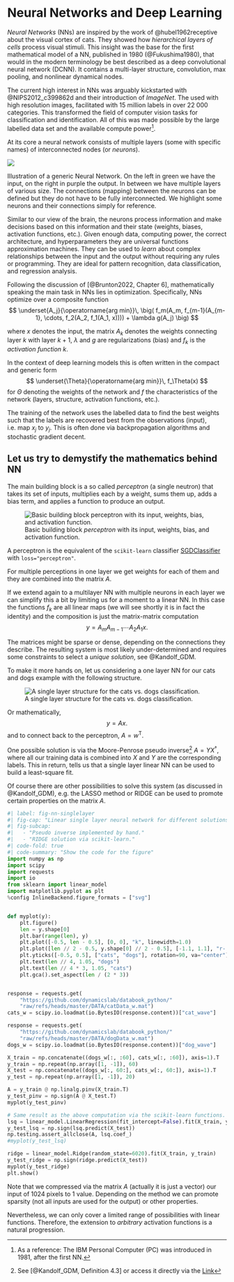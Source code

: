 # Neural Networks and Deep Learning {.unnumbered}

_Neural Networks_ (NNs) are inspired by the work of @hubel1962receptive about the visual cortex of cats.
They showed how _hierarchical layers of cells_ process visual stimuli.
This insight was the base for the first mathematical model of a NN, published in 1980 (@Fukushima1980), that would in the modern terminology be best described as a deep convolutional neural network (DCNN).
It contains a multi-layer structure, convolution, max pooling, and nonlinear dynamical nodes.

The current high interest in NNs was arguably kickstarted with @NIPS2012_c399862d and their introduction of _ImageNet_.
The used with high resolution images, facilitated with 15 million labels in over 22 000 categories.
This transformed the field of computer vision tasks for classification and identification.
All of this was made possible by the large labelled data set and the available compute power[^1].

At its core a neural network consists of multiple layers (some with specific names) of interconnected nodes (or _neurons_).

:::: {#fig-nn-generic}

![](../_assets/nn/generic_nn)

Illustration of a generic Neural Network. On the left in green we have the input, on the right in purple the output. In between we have multiple layers of various size.
The connections (mapping) between the neurons can be defined but they do not have to be fully interconnected. We highlight some neurons and their connections simply for reference.
::::

Similar to our view of the brain, the neurons process information and make decisions based on this information and their state (weights, biases, activation functions, etc.).
Given enough data, computing power, the correct architecture, and hyperparameters they are universal functions approximation machines.
They can be used to _learn_ about complex relationships between the input and the output without requiring any rules or programming.
They are ideal for pattern recognition, data classification, and regression analysis.

Following the discussion of [@Brunton2022, Chapter 6], mathematically speaking the main task in NNs lies in optimization.
Specifically, NNs optimize over a composite function 
$$
\underset{A_j}{\operatorname{arg min}}\, \big( f_m(A_m, f_{m-1}(A_{m-1}, \cdots, f_2(A_2, f_1(A_1, x)))) + \lambda g(A_j) \big)
$$

where $x$ denotes the input, the matrix $A_k$ denotes the weights connecting layer $k$ with layer $k+1$, $\lambda$ and $g$ are regularizations (bias) and $f_k$ is the _activation function_ $k$. 

In the context of deep learning models this is often written in the compact and generic form
$$
\underset{\Theta}{\operatorname{arg min}}\, f_\Theta(x)
$$
for $\Theta$ denoting the weights of the network and $f$ the characteristics of the network (layers, structure, activation functions, etc.).

The training of the network uses the labelled data to find the best weights such that the labels are recovered best from the observations (input), i.e. map $x_j$ to $y_j$. 
This is often done via backpropagation algorithms and stochastic gradient decent. 

## Let us try to demystify the mathematics behind NN

The main building block is a so called _perceptron_ (a single neutron) that takes its set of inputs, multiplies each by a weight, sums them up, adds a bias term, and applies a function to produce an output.

![Basic building block _perceptron_ with its input, weights, bias, and activation function.](../_assets/nn/perceptron){#fig-nn-perceptron}

::: {.callout-note}
A perceptron is the equivalent of the `scikit-learn` classifier [SGDClassifier](https://scikit-learn.org/stable/modules/generated/sklearn.linear_model.SGDClassifier.html) with `loss="perceptron"`.
:::

For multiple perceptions in one layer we get weights for each of them and they are combined into the matrix $A$.

If we extend again to a multilayer NN with multiple neurons in each layer we can simplify this a bit by limiting us for a moment to a linear NN.
In this case the functions $f_k$ are all linear maps (we will see shortly it is in fact the identity) and the composition is just the matrix-matrix computation
$$
y = A_m A_{m-1} \cdots A_2 A_1 x.
$$

The matrices might be sparse or dense, depending on the connections they describe.
The resulting system is most likely under-determined and requires some constraints to select a _unique solution_, see @Kandolf_GDM.

To make it more hands on, let us considering a one layer NN for our cats and dogs example with the following structure.

![A single layer structure for the cats vs. dogs classification.](../_assets/nn/cats_vs_dogs){#fig-nn-cvd}

Or mathematically,
$$
y = A x.
$$
and to connect back to the perceptron, $A = w^\mathsf{T}$.

One possible solution is via the Moore-Penrose pseudo inverse[^pinv] $A = Y X^\dagger$, where all our training data is combined into $X$ and $Y$ are the corresponding labels.
This in return, tells us that a single layer linear NN can be used to build a least-square fit.

Of course there are other possibilities to solve this system (as discussed in @Kandolf_GDM), e.g. the LASSO method or RIDGE can be used to promote certain properties on the matrix $A$.

```python
#| label: fig-nn-singlelayer
#| fig-cap: "Linear single layer neural network for different solutions of the resulting system."
#| fig-subcap: 
#|   - "Pseudo inverse implemented by hand."
#|   - "RIDGE solution via scikit-learn."
#| code-fold: true
#| code-summary: "Show the code for the figure"
import numpy as np
import scipy
import requests
import io
from sklearn import linear_model
import matplotlib.pyplot as plt
%config InlineBackend.figure_formats = ["svg"]


def myplot(y):
    plt.figure()
    len = y.shape[0]
    plt.bar(range(len), y)
    plt.plot([-0.5, len - 0.5], [0, 0], "k", linewidth=1.0)
    plt.plot([len // 2 - 0.5, y.shape[0] // 2 - 0.5], [-1.1, 1.1], "r-.", linewidth=3)
    plt.yticks([-0.5, 0.5], ["cats", "dogs"], rotation=90, va="center")
    plt.text(len // 4, 1.05, "dogs")
    plt.text(len // 4 * 3, 1.05, "cats")
    plt.gca().set_aspect(len / (2 * 3))


response = requests.get(
    "https://github.com/dynamicslab/databook_python/"
    "raw/refs/heads/master/DATA/catData_w.mat")
cats_w = scipy.io.loadmat(io.BytesIO(response.content))["cat_wave"]

response = requests.get(
    "https://github.com/dynamicslab/databook_python/"
    "raw/refs/heads/master/DATA/dogData_w.mat")
dogs_w = scipy.io.loadmat(io.BytesIO(response.content))["dog_wave"]

X_train = np.concatenate((dogs_w[:, :60], cats_w[:, :60]), axis=1).T
y_train = np.repeat(np.array([1, -1]), 60)
X_test = np.concatenate((dogs_w[:, 60:], cats_w[:, 60:]), axis=1).T
y_test = np.repeat(np.array([1, -1]), 20)

A = y_train @ np.linalg.pinv(X_train.T)
y_test_pinv = np.sign(A @ X_test.T)
myplot(y_test_pinv)

# Same result as the above computation via the scikit-learn functions.
lsq = linear_model.LinearRegression(fit_intercept=False).fit(X_train, y_train)
y_test_lsq = np.sign(lsq.predict(X_test))
np.testing.assert_allclose(A, lsq.coef_)
#myplot(y_test_lsq)

ridge = linear_model.Ridge(random_state=6020).fit(X_train, y_train)
y_test_ridge = np.sign(ridge.predict(X_test))
myplot(y_test_ridge)
plt.show()
```

Note that we compressed via the matrix $A$ (actually it is just a vector) our input of 1024 pixels to 1 value.
Depending on the method we can promote sparsity (not all inputs are used for the output) or other properties. 

Nevertheless, we can only cover a limited range of possibilities with linear functions.
Therefore, the extension to _arbitrary_ activation functions is a natural progression. 


[^1]: As a reference: The IBM Personal Computer (PC) was introduced in 1981, after the first NN.
[^pinv]: See [@Kandolf_GDM, Definition 4.3] or access it directly via the [Link](https://kandolfp.github.io/MECH-M-DUAL-1-DBM/matrixdc/svd.html#def-pinv)